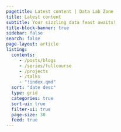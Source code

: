 ```yaml
---
pagetitle: Latest content | Data Lab Zone
title: Latest content
subtitle: Your sizzling data feast awaits!  
title-block-banner: true
sidebar: false
search: false
page-layout: article  
listing:
  contents: 
     - /posts/blogs
     - /series/fullcourse
     - /projects
     - /talks
     - "!index.qmd"
  sort: "date desc"
  type: grid
  categories: true
  sort-ui: true
  filter-ui: true
  page-size: 30
  feed: true
---
```

